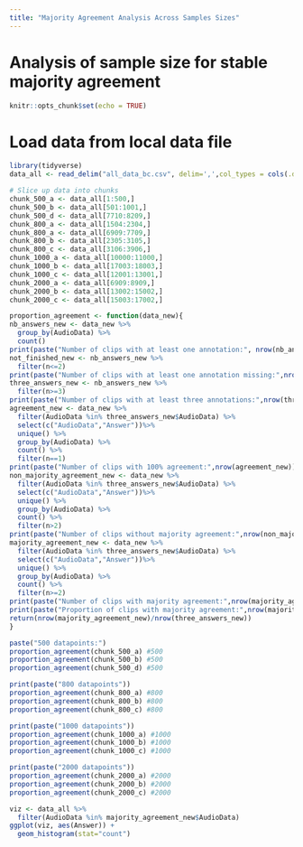 ```yaml
---
title: "Majority Agreement Analysis Across Samples Sizes"
---
```


# Analysis of sample size for stable majority agreement

```r
knitr::opts_chunk$set(echo = TRUE)
```


# Load data from local data file
```r
library(tidyverse)
data_all <- read_delim("all_data_bc.csv", delim=',',col_types = cols(.default = "c"))

# Slice up data into chunks 
chunk_500_a <- data_all[1:500,]
chunk_500_b <- data_all[501:1001,]
chunk_500_d <- data_all[7710:8209,]
chunk_800_a <- data_all[1504:2304,]
chunk_800_a <- data_all[6909:7709,]
chunk_800_b <- data_all[2305:3105,]
chunk_800_c <- data_all[3106:3906,]
chunk_1000_a <- data_all[10000:11000,]
chunk_1000_b <- data_all[17003:18003,]
chunk_1000_c <- data_all[12001:13001,]
chunk_2000_a <- data_all[6909:8909,]
chunk_2000_b <- data_all[13002:15002,]
chunk_2000_c <- data_all[15003:17002,]
```

``` r
proportion_agreement <- function(data_new){
nb_answers_new <- data_new %>%
  group_by(AudioData) %>%
  count()
print(paste("Number of clips with at least one annotation:", nrow(nb_answers_new)))
not_finished_new <- nb_answers_new %>%
  filter(n<=2)
print(paste("Number of clips with at least one annotation missing:",nrow(not_finished_new)))
three_answers_new <- nb_answers_new %>%
  filter(n>=3)
print(paste("Number of clips with at least three annotations:",nrow(three_answers_new)))
agreement_new <- data_new %>%
  filter(AudioData %in% three_answers_new$AudioData) %>%
  select(c("AudioData","Answer"))%>%
  unique() %>%
  group_by(AudioData) %>%
  count() %>%
  filter(n==1)
print(paste("Number of clips with 100% agreement:",nrow(agreement_new)))
non_majority_agreement_new <- data_new %>%
  filter(AudioData %in% three_answers_new$AudioData) %>%
  select(c("AudioData","Answer"))%>%
  unique() %>%
  group_by(AudioData) %>%
  count() %>%
  filter(n>2)
print(paste("Number of clips without majority agreement:",nrow(non_majority_agreement_new)))
majority_agreement_new <- data_new %>%
  filter(AudioData %in% three_answers_new$AudioData) %>%
  select(c("AudioData","Answer"))%>%
  unique() %>%
  group_by(AudioData) %>%
  count() %>%
  filter(n>=2)
print(paste("Number of clips with majority agreement:",nrow(majority_agreement_new)))
print(paste("Proportion of clips with majority agreement:",nrow(majority_agreement_new)/nrow(three_answers_new)))
return(nrow(majority_agreement_new)/nrow(three_answers_new))
}
```



``` r
paste("500 datapoints:")
proportion_agreement(chunk_500_a) #500
proportion_agreement(chunk_500_b) #500
proportion_agreement(chunk_500_d) #500
```

```r
print(paste("800 datapoints"))
proportion_agreement(chunk_800_a) #800
proportion_agreement(chunk_800_b) #800
proportion_agreement(chunk_800_c) #800
```

```r
print(paste("1000 datapoints"))
proportion_agreement(chunk_1000_a) #1000
proportion_agreement(chunk_1000_b) #1000
proportion_agreement(chunk_1000_c) #1000
```

```r
print(paste("2000 datapoints"))
proportion_agreement(chunk_2000_a) #2000
proportion_agreement(chunk_2000_b) #2000
proportion_agreement(chunk_2000_c) #2000
```

```r
viz <- data_all %>%
  filter(AudioData %in% majority_agreement_new$AudioData)
ggplot(viz, aes(Answer)) +
  geom_histogram(stat="count")
```

